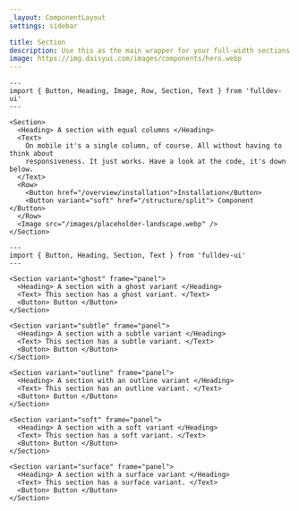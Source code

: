 ```yaml
---
_layout: ComponentLayout
settings: sidebar

title: Section
description: Use this as the main wrapper for your full-width sections.
image: https://img.daisyui.com/images/components/hero.webp
---
```



```astro live
---
import { Button, Heading, Image, Row, Section, Text } from 'fulldev-ui'
---

<Section>
  <Heading> A section with equal columns </Heading>
  <Text>
    On mobile it's a single column, of course. All without having to think about
    responsiveness. It just works. Have a look at the code, it's down below.
  </Text>
  <Row>
    <Button href="/overview/installation">Installation</Button>
    <Button variant="soft" href="/structure/split"> Component </Button>
  </Row>
  <Image src="/images/placeholder-landscape.webp" />
</Section>
```

```astro live props={{ title: 'variant' }}
---
import { Button, Heading, Section, Text } from 'fulldev-ui'
---

<Section variant="ghost" frame="panel">
  <Heading> A section with a ghost variant </Heading>
  <Text> This section has a ghost variant. </Text>
  <Button> Button </Button>
</Section>

<Section variant="subtle" frame="panel">
  <Heading> A section with a subtle variant </Heading>
  <Text> This section has a subtle variant. </Text>
  <Button> Button </Button>
</Section>

<Section variant="outline" frame="panel">
  <Heading> A section with an outline variant </Heading>
  <Text> This section has an outline variant. </Text>
  <Button> Button </Button>
</Section>

<Section variant="soft" frame="panel">
  <Heading> A section with a soft variant </Heading>
  <Text> This section has a soft variant. </Text>
  <Button> Button </Button>
</Section>

<Section variant="surface" frame="panel">
  <Heading> A section with a surface variant </Heading>
  <Text> This section has a surface variant. </Text>
  <Button> Button </Button>
</Section>
```
